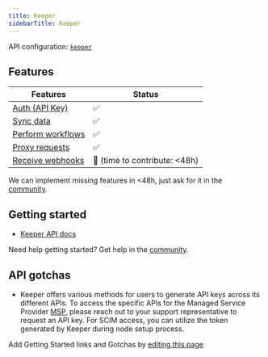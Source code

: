 ```yaml
---
title: Keeper
sidebarTitle: Keeper
---
```


API configuration: [`keeper`](https://nango.dev/providers.yaml)

## Features

| Features | Status |
| - | - |
| [Auth (API Key)](/integrate/guides/authorize-an-api) | ✅ |
| [Sync data](/integrate/guides/sync-data-from-an-api) | ✅ |
| [Perform workflows](/integrate/guides/perform-workflows-with-an-api) | ✅ |
| [Proxy requests](/integrate/guides/proxy-requests-to-an-api) | ✅ |
| [Receive webhooks](/integrate/guides/receive-webhooks-from-an-api) | 🚫 (time to contribute: &lt;48h) |

<Tip>We can implement missing features in &lt;48h, just ask for it in the [community](https://nango.dev/slack).</Tip>

## Getting started

-   [Keeper API docs](https://docs.keeper.io/en)

<Tip>Need help getting started? Get help in the [community](https://nango.dev/slack).</Tip>

## API gotchas

- Keeper offers various methods for users to generate API keys across its different APIs. To access the specific APIs for the Managed Service Provider [MSP](https://docs.keeper.io/en/enterprise-guide/keeper-msp/account-management-apis#accounts), please reach out to your support representative to request an API key. For SCIM access, you can utilize the token generated by Keeper during node setup process.

<Note>Add Getting Started links and Gotchas by [editing this page](https://github.com/nangohq/nango/tree/master/docs-v2/integrations/all/keeper.mdx)</Note>

